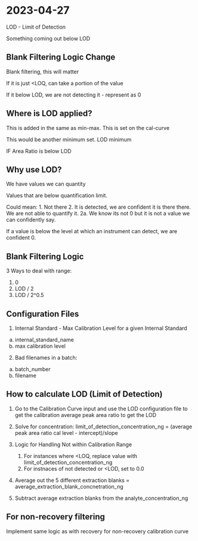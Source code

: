 # 2023-04-27

LOD - Limit of Detection

Something coming out below LOD

## Blank Filtering Logic Change

Blank filtering, this will matter

If it is just <LOQ, can take a portion of the value

If it below LOD, we are not detecting it - represent as 0

## Where is LOD applied?

This is added in the same as min-max. This is set on the cal-curve

This would be another minimum set. LOD minimum

IF Area Ratio is below LOD

## Why use LOD?

We have values we can quantity

Values that are below quantification limit.

Could mean:
1. Not there
2. It is detected, we are confident it is there there. We are not able to quantify it.
2a. We know its not 0 but it is not a value we can confidently say.

If a value is below the level at which an instrument can detect, we are confident 0.

## Blank Filtering Logic

3 Ways to deal with range:

1. 0
2. LOD / 2
3. LOD / 2^0.5

## Configuration Files

1. Internal Standard - Max Calibration Level for a given Internal Standard
  a. internal_standard_name
  b. max calibration level

2. Bad filenames in a batch:
  a. batch_number
  b. filename
  
## How to calculate LOD (Limit of Detection)

1. Go to the Calibration Curve input and use the LOD configuration file to get the calibration average peak area ratio to get the LOD

2. Solve for concentration: 
limit_of_detection_concentration_ng = (average peak area ratio cal level - intercept)/slope

3. Logic for Handling Not within Calibration Range
   1. For instances where <LOQ, replace value with limit_of_detection_concentration_ng 
   2. For instnaces of not detected or <LOD, set to 0.0


4. Average out the 5 different extraction blanks = average_extraction_blank_concnetration_ng

5. Subtract average extraction blanks from the analyte_concentration_ng

## For non-recovery filtering

Implement same logic as with recovery for non-recovery calibration curve
